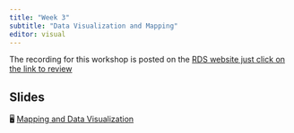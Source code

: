 ```yaml
---
title: "Week 3"
subtitle: "Data Visualization and Mapping"
editor: visual
---
```


::: callout-important
The recording for this workshop is posted on the [RDS website just click on the link to review](https://research.library.gsu.edu/dataservices/rds-workshops-recordings)
:::

## Slides 

🖥️ [Mapping and Data Visualization](/slides/ggplot-presentation.html)

